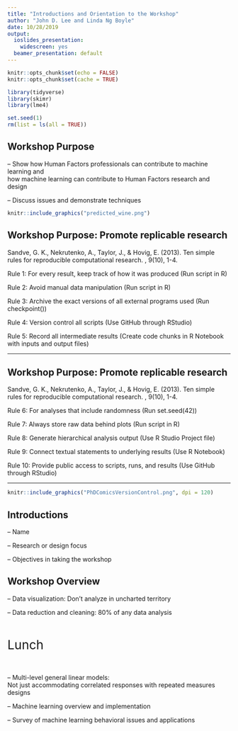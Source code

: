 ```yaml
---
title: "Introductions and Orientation to the Workshop"
author: "John D. Lee and Linda Ng Boyle"
date: 10/28/2019
output:
  ioslides_presentation:
    widescreen: yes
  beamer_presentation: default
---
```


```r
knitr::opts_chunk$set(echo = FALSE)
knitr::opts_chunk$set(cache = TRUE)

library(tidyverse)
library(skimr)
library(lme4)

set.seed(1)
rm(list = ls(all = TRUE))
```

## Workshop Purpose{.smaller}
-- Show how Human Factors professionals can contribute to machine learning and <br /> how machine learning can contribute to Human Factors research and design

-- Discuss issues and demonstrate techniques  

 
```r
knitr::include_graphics("predicted_wine.png")
```
 


## Workshop Purpose: Promote replicable research{.build}
Sandve, G. K., Nekrutenko, A., Taylor, J., & Hovig, E. (2013). Ten simple rules for reproducible computational research. \textit{PLoS Computational Biology}, 9(10), 1-4. 

Rule 1: For every result, keep track of how it was produced (Run script in R)

Rule 2: Avoid manual data manipulation (Run script in R)

Rule 3: Archive the exact versions of all external programs used (Run checkpoint())

Rule 4: Version control all scripts (Use GitHub through RStudio)

Rule 5: Record all intermediate results (Create code chunks in R Notebook with inputs and output files)


---

## Workshop Purpose: Promote replicable research{.build}
Sandve, G. K., Nekrutenko, A., Taylor, J., & Hovig, E. (2013). Ten simple rules for reproducible computational research. \textit{PLoS Computational Biology}, 9(10), 1-4. 


Rule 6: For analyses that include randomness (Run set.seed(42))

Rule 7: Always store raw data behind plots (Run script in R)

Rule 8: Generate hierarchical analysis output (Use R Studio Project file)

Rule 9: Connect textual statements to underlying results (Use R Notebook)

Rule 10: Provide public access to scripts, runs, and results (Use GitHub through RStudio)

---

```r
knitr::include_graphics("PhDComicsVersionControl.png", dpi = 120)
```


 
## Introductions 
-- Name

-- Research or design focus

-- Objectives in taking the workshop

## Workshop Overview
-- Data visualization: Don't analyze in uncharted territory

-- Data reduction and cleaning: 80% of any data analysis

<br />
<br />
<span style="font-size:2em">Lunch</span>
<br />
<br />
<br />

-- Multi-level general linear models: <br /> Not just accommodating correlated responses with repeated measures designs

-- Machine learning overview and implementation

-- Survey of machine learning behavioral issues and applications

